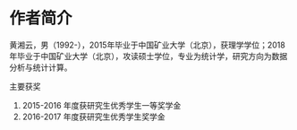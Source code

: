 # 作者简介 {#author .unnumbered}
\chaptermark{作者简介}

黄湘云，男（1992-），2015年毕业于中国矿业大学（北京），获理学学位；2018年毕业于中国矿业大学（北京），攻读硕士学位，专业为统计学，研究方向为数据分析与统计计算。

[主要获奖]{.honor}

1. 2015-2016 年度获研究生优秀学生一等奖学金
2. 2016-2017 年度获研究生优秀学生奖学金
